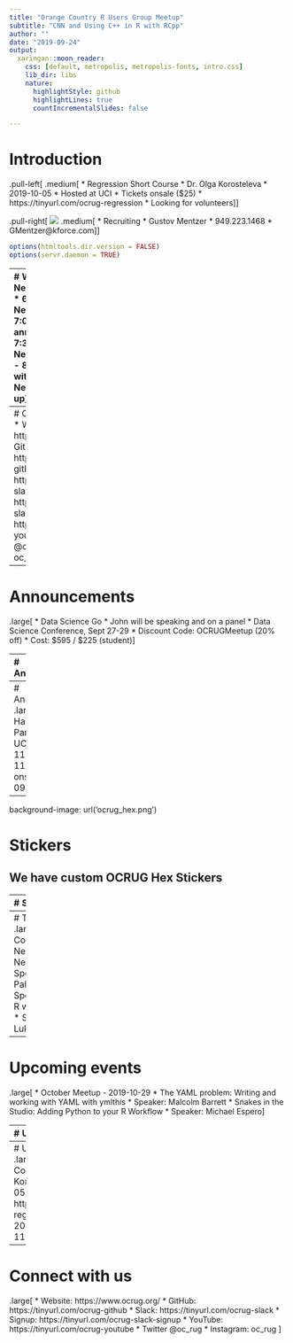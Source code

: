 ```yaml
---
title: "Orange Country R Users Group Meetup"
subtitle: "CNN and Using C++ in R with RCpp"
author: ""
date: "2019-09-24"
output:
  xaringan::moon_reader:
    css: [default, metropolis, metropolis-fonts, intro.css]
    lib_dir: libs
    nature:
      highlightStyle: github
      highlightLines: true
      countIncrementalSlides: false

---
```

# Introduction

.pull-left[
.medium[
* Regression Short Course
    * Dr. Olga Korosteleva
    * 2019-10-05
    * Hosted at UCI
    * Tickets onsale ($25)
    * https://tinyurl.com/ocrug-regression
    * Looking for volunteers
]
]

.pull-right[
![](KForce.jpg)
.medium[
* Recruiting
    * Gustov Mentzer
    * 949.223.1468
    * GMentzer@kforce.com
]
]


```r
options(htmltools.dir.version = FALSE)
options(servr.daemon = TRUE)
```
---
# Welcome
.large[
* Newcomers
* Schedule
    * 6:30 - 6:50 Networking
    * 6:50 - 7:00 Welcome & general announcement
    * 7:00 - 7:30 Convolutional Neural Networks
    * 7:30 - 8:00 Speeding up R with Rcpp
    * 8:00 - 8:30 Networking and Clean-up
]

---
# Connect with us
.large[
* Website: https://www.ocrug.org/
* GitHub: https://tinyurl.com/ocrug-github
* Slack: https://tinyurl.com/ocrug-slack
    * Signup: https://tinyurl.com/ocrug-slack-signup
* YouTube: https://tinyurl.com/ocrug-youtube
* Twitter @oc_rug 
* Instagram: oc_rug
]

---
# Announcements
.large[
* Data Science Go
    * John will be speaking and on a panel
    * Data Science Conference, Sept 27-29
    * Discount Code: OCRUGMeetup (20% off)
    * Cost: $595 / $225 (student)
]

---
# Announcements

.pull-left[
.medium[
* Regression Short Course
    * Dr. Olga Korosteleva
    * 2019-10-05
    * Hosted at UCI
    * Tickets onsale ($25)
    * https://tinyurl.com/ocrug-regression
    * Looking for volunteers
]
]

.pull-right[
![](book.png)
]

---
# Announcements
.large[
* Hackathon
    * Partnering with UCI 
    * 2019-11-09 to 2019-11-10
    * Tickets onsale 2019-09-26
]

---
background-image: url('ocrug_hex.png')

# Stickers

## We have custom OCRUG Hex Stickers

---
# Sponsors

![](KForce.jpg)
.medium[
* KForce Technology Staffing
    * Gustov Mentzer
    * 949.223.1468
    * GMentzer@kforce.com
 
]
![](PeopleSpace.png)
---
# Talks
.large[
* Convolutional Neural Networks
    * Speaker: Ash Pahwa
* Speeding up R with Rcpp
    * Speaker: Luke Klein
]

---
# Upcoming events
.large[
* October Meetup - 2019-10-29
    * The YAML problem: Writing and working with YAML with ymlthis
        * Speaker: Malcolm Barrett
    * Snakes in the Studio: Adding Python to your R Workflow
        * Speaker: Michael Espero
]


---
# Upcoming events

.large[
PeopleSpace is doing an October AI Series

Every Wednesday in October

1. 10/2 Wednesday https://psai1.eventbrite.com
2. 10/9 Wednesday https://psai2.eventbrite.com
]
---
# Upcoming events
.large[
* Regression Short Course
    * Dr. Olga Korosteleva
    * 2019-10-05
    * https://tinyurl.com/ocrug-regression
* Hackathon
    * 2019-11-09 to 2019-11-10
]
---
# Connect with us
.large[
* Website: https://www.ocrug.org/
* GitHub: https://tinyurl.com/ocrug-github
* Slack: https://tinyurl.com/ocrug-slack
    * Signup: https://tinyurl.com/ocrug-slack-signup
* YouTube: https://tinyurl.com/ocrug-youtube
* Twitter @oc_rug 
* Instagram: oc_rug
]
